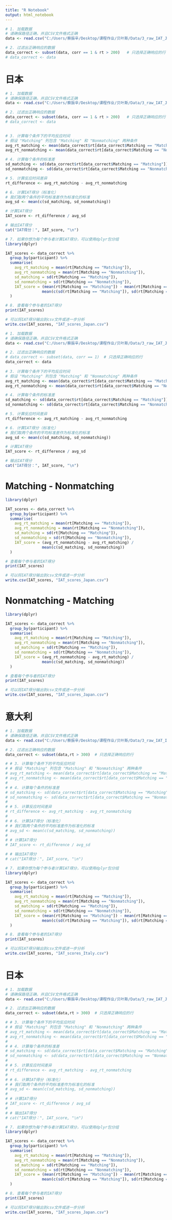 ```yaml
---
title: "R Notebook"
output: html_notebook
---
```


```r
# 1. 加载数据
# 请确保路径正确，并且CSV文件格式正确
data <- read.csv("C:/Users/蔡振辛/Desktop/课程作业/贝叶斯/Data/3_raw_IAT_JP.csv")

# 2. 过滤出正确响应的数据
data_correct <- subset(data, corr == 1 & rt > 200)   # 只选择正确响应的行
# data_correct <- data
```


# 日本
```r
# 1. 加载数据
# 请确保路径正确，并且CSV文件格式正确
data <- read.csv("C:/Users/蔡振辛/Desktop/课程作业/贝叶斯/Data/3_raw_IAT_JP.csv")

# 2. 过滤出正确响应的数据
data_correct <- subset(data, corr == 1 & rt > 200)   # 只选择正确响应的行
# data_correct <- data

  
# 3. 计算每个条件下的平均反应时间
# 假设 "Matching" 列包含 "Matching" 和 "Nonmatching" 两种条件
avg_rt_matching <- mean(data_correct$rt[data_correct$Matching == "Matching"])
avg_rt_nonmatching <- mean(data_correct$rt[data_correct$Matching == "Nonmatching"])

# 4. 计算每个条件的标准差
sd_matching <- sd(data_correct$rt[data_correct$Matching == "Matching"])
sd_nonmatching <- sd(data_correct$rt[data_correct$Matching == "Nonmatching"])

# 5. 计算反应时间差异
rt_difference <- avg_rt_matching - avg_rt_nonmatching

# 6. 计算IAT得分（标准化）
# 我们取两个条件的平均标准差作为标准化的标准
avg_sd <- mean(c(sd_matching, sd_nonmatching))

# 计算IAT得分
IAT_score <- rt_difference / avg_sd

# 输出IAT得分
cat("IAT得分：", IAT_score, "\n")

# 7. 如果你想为每个参与者计算IAT得分，可以使用dplyr包分组
library(dplyr)

IAT_scores <- data_correct %>%
  group_by(participant) %>%
  summarise(
    avg_rt_matching = mean(rt[Matching == "Matching"]),
    avg_rt_nonmatching = mean(rt[Matching == "Nonmatching"]),
    sd_matching = sd(rt[Matching == "Matching"]),
    sd_nonmatching = sd(rt[Matching == "Nonmatching"]),
    IAT_score = (mean(rt[Matching == "Matching"]) - mean(rt[Matching == "Nonmatching"])) / 
                mean(c(sd(rt[Matching == "Matching"]), sd(rt[Matching == "Nonmatching"])))
  )

# 8. 查看每个参与者的IAT得分
print(IAT_scores)

# 可以将IAT得分输出到csv文件或进一步分析
write.csv(IAT_scores, "IAT_scores_Japan.csv")

```


```r
# 1. 加载数据
# 请确保路径正确，并且CSV文件格式正确
data <- read.csv("C:/Users/蔡振辛/Desktop/课程作业/贝叶斯/Data/3_raw_IAT_JP.csv")

# 2. 过滤出正确响应的数据
# data_correct <- subset(data, corr == 1)  # 只选择正确响应的行
data_correct <- data
  
# 3. 计算每个条件下的平均反应时间
# 假设 "Matching" 列包含 "Matching" 和 "Nonmatching" 两种条件
avg_rt_matching <- mean(data_correct$rt[data_correct$Matching == "Matching"])
avg_rt_nonmatching <- mean(data_correct$rt[data_correct$Matching == "Nonmatching"])

# 4. 计算每个条件的标准差
sd_matching <- sd(data_correct$rt[data_correct$Matching == "Matching"])
sd_nonmatching <- sd(data_correct$rt[data_correct$Matching == "Nonmatching"])

# 5. 计算反应时间差异
rt_difference <- avg_rt_matching - avg_rt_nonmatching

# 6. 计算IAT得分（标准化）
# 我们取两个条件的平均标准差作为标准化的标准
avg_sd <- mean(c(sd_matching, sd_nonmatching))

# 计算IAT得分
IAT_score <- rt_difference / avg_sd

# 输出IAT得分
cat("IAT得分：", IAT_score, "\n")
```


# Matching - Nonmatching
```r
library(dplyr)

IAT_scores <- data_correct %>%
  group_by(participant) %>%
  summarise(
    avg_rt_matching = mean(rt[Matching == "Matching"]),
    avg_rt_nonmatching = mean(rt[Matching == "Nonmatching"]),
    sd_matching = sd(rt[Matching == "Matching"]),
    sd_nonmatching = sd(rt[Matching == "Nonmatching"]),
    IAT_score = (avg_rt_nonmatching - avg_rt_matching) / 
                mean(c(sd_matching, sd_nonmatching))
  )

# 查看每个参与者的IAT得分
print(IAT_scores)

# 可以将IAT得分输出到csv文件或进一步分析
write.csv(IAT_scores, "IAT_scores_Japan.csv")
```


# Nonmatching - Matching
```r
library(dplyr)

IAT_scores <- data_correct %>%
  group_by(participant) %>%
  summarise(
    avg_rt_matching = mean(rt[Matching == "Matching"]),
    avg_rt_nonmatching = mean(rt[Matching == "Nonmatching"]),
    sd_matching = sd(rt[Matching == "Matching"]),
    sd_nonmatching = sd(rt[Matching == "Nonmatching"]),
    IAT_score = (avg_rt_nonmatching - avg_rt_matching) / 
                mean(c(sd_matching, sd_nonmatching))
  )

# 查看每个参与者的IAT得分
print(IAT_scores)

# 可以将IAT得分输出到csv文件或进一步分析
write.csv(IAT_scores, "IAT_scores_Japan.csv")
```




# 意大利
```r
# 1. 加载数据
# 请确保路径正确，并且CSV文件格式正确
data <- read.csv("C:/Users/蔡振辛/Desktop/课程作业/贝叶斯/Data/3_raw_IAT_IT.csv")

# 2. 过滤出正确响应的数据
data_correct <- subset(data,rt > 300)  # 只选择正确响应的行

# # 3. 计算每个条件下的平均反应时间
# # 假设 "Matching" 列包含 "Matching" 和 "Nonmatching" 两种条件
# avg_rt_matching <- mean(data_correct$rt[data_correct$Matching == "Matching"])
# avg_rt_nonmatching <- mean(data_correct$rt[data_correct$Matching == "Nonmatching"])
# 
# # 4. 计算每个条件的标准差
# sd_matching <- sd(data_correct$rt[data_correct$Matching == "Matching"])
# sd_nonmatching <- sd(data_correct$rt[data_correct$Matching == "Nonmatching"])
# 
# # 5. 计算反应时间差异
# rt_difference <- avg_rt_matching - avg_rt_nonmatching
# 
# # 6. 计算IAT得分（标准化）
# # 我们取两个条件的平均标准差作为标准化的标准
# avg_sd <- mean(c(sd_matching, sd_nonmatching))
# 
# # 计算IAT得分
# IAT_score <- rt_difference / avg_sd

# # 输出IAT得分
# cat("IAT得分：", IAT_score, "\n")

# 7. 如果你想为每个参与者计算IAT得分，可以使用dplyr包分组
library(dplyr)

IAT_scores <- data_correct %>%
  group_by(participant) %>%
  summarise(
    avg_rt_matching = mean(rt[Matching == "Matching"]),
    avg_rt_nonmatching = mean(rt[Matching == "Nonmatching"]),
    sd_matching = sd(rt[Matching == "Matching"]),
    sd_nonmatching = sd(rt[Matching == "Nonmatching"]),
    IAT_score = (mean(rt[Matching == "Matching"]) - mean(rt[Matching == "Nonmatching"])) /
                mean(c(sd(rt[Matching == "Matching"]), sd(rt[Matching == "Nonmatching"])))
  )

# 8. 查看每个参与者的IAT得分
print(IAT_scores)

# 可以将IAT得分输出到csv文件或进一步分析
write.csv(IAT_scores, "IAT_scores_Italy.csv")

```


# 日本
```r
# 1. 加载数据
# 请确保路径正确，并且CSV文件格式正确
data <- read.csv("C:/Users/蔡振辛/Desktop/课程作业/贝叶斯/Data/3_raw_IAT_JP.csv")

# 2. 过滤出正确响应的数据
data_correct <- subset(data,rt > 300)  # 只选择正确响应的行

# # 3. 计算每个条件下的平均反应时间
# # 假设 "Matching" 列包含 "Matching" 和 "Nonmatching" 两种条件
# avg_rt_matching <- mean(data_correct$rt[data_correct$Matching == "Matching"])
# avg_rt_nonmatching <- mean(data_correct$rt[data_correct$Matching == "Nonmatching"])
# 
# # 4. 计算每个条件的标准差
# sd_matching <- sd(data_correct$rt[data_correct$Matching == "Matching"])
# sd_nonmatching <- sd(data_correct$rt[data_correct$Matching == "Nonmatching"])
# 
# # 5. 计算反应时间差异
# rt_difference <- avg_rt_matching - avg_rt_nonmatching
# 
# # 6. 计算IAT得分（标准化）
# # 我们取两个条件的平均标准差作为标准化的标准
# avg_sd <- mean(c(sd_matching, sd_nonmatching))
# 
# # 计算IAT得分
# IAT_score <- rt_difference / avg_sd
# 
# # 输出IAT得分
# cat("IAT得分：", IAT_score, "\n")

# 7. 如果你想为每个参与者计算IAT得分，可以使用dplyr包分组
library(dplyr)

IAT_scores <- data_correct %>%
  group_by(participant) %>%
  summarise(
    avg_rt_matching = mean(rt[Matching == "Matching"]),
    avg_rt_nonmatching = mean(rt[Matching == "Nonmatching"]),
    sd_matching = sd(rt[Matching == "Matching"]),
    sd_nonmatching = sd(rt[Matching == "Nonmatching"]),
    IAT_score = (mean(rt[Matching == "Matching"]) - mean(rt[Matching == "Nonmatching"])) /
                mean(c(sd(rt[Matching == "Matching"]), sd(rt[Matching == "Nonmatching"])))
  )

# 8. 查看每个参与者的IAT得分
print(IAT_scores)

# 可以将IAT得分输出到csv文件或进一步分析
write.csv(IAT_scores, "IAT_scores_Japan.csv")

```